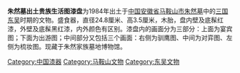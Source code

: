 {{禁止出境展览文物
| 图片 = Painted Iacquer dish unearthed from the tomb of Zhuran 02 2012-05.JPG
| 名称 = 朱然墓出土贵族生活图漆盘
| 时代 = [[三国|三国]]（吴）
| 出土 = [[安徽省|安徽省]][[马鞍山市|马鞍山市]]（1984年）
| 现藏 = [[马鞍山市|马鞍山市]][[朱然家族墓地博物馆|朱然家族墓地博物馆]]
| 登录 = 2002年1月
}}
'''朱然墓出土贵族生活图漆盘'''为1984年出土于[[中国|中国]][[安徽省|安徽省]][[马鞍山市|马鞍山市]][[朱然墓|朱然墓]]中的[[三国|三国]][[孫吳_(三國)|东吴]]时期的文物。盛食器，直径24.8厘米、高3.5厘米，木胎，盘内壁及底髹红漆，外壁及底髹黑红漆，内外颜色有区别。漆盘内的画面分为三部分：上面为宴宾图；下面为出游图；中间部分又包括三个画面：右侧为驯鹰图、中间为对弈图、左侧为梳妆图。现藏于朱然家族墓地博物馆。

{{禁止出境展览文物索引}}
[[Category:中国漆器|Category:中国漆器]]
[[Category:马鞍山文物|Category:马鞍山文物]]
[[Category:东吴文物|Category:东吴文物]]